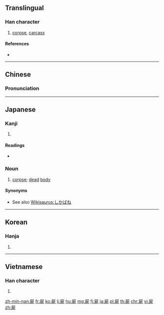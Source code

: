 ==Translingual==

===Han character===
{{Han char|rn=44|rad=尸|as=06|sn=9|four=77211|canj=SMNP|ids=⿸尸死}}

# [[corpse]], [[carcass]]

====References====
* {{Han ref|kx=0301.240|dkj=07688|dj=0598.140|hdz=20971.090|uh=5C4D|ud=23629|bh=ABCD|bd=43981}}

----

==Chinese==
{{zh-forms|s=尸}}

===Pronunciation===
{{zh-pron
|m=shī
|c=si1
|mn=si
|mn-t=si1
|mc=y
|oc=y
|ma=
|cat=n
}}

----

==Japanese==

===Kanji===
{{ja-kanji|grade=|rs=尸06}}

# {{defn|lang=ja|sort=尸06}}

====Readings====
* {{ja-readings|on=[[し]] (shi)|kun=[[しかばね]] (shikabane)}}

===Noun===
{{ja-noun|しかばね}}

# [[corpse]]; [[dead]] [[body]]

====Synonyms====
* See also [[Wikisaurus:しかばね]]

----

==Korean==

===Hanja===
{{ko-hanja|hangeul=시|rv=si|mr=si}}

# {{defn|lang=ko|sort=尸06}}

----

==Vietnamese==

===Han character===
{{vi-hantu|[[thi]], [[thây]]|rs=尸06}}

# {{defn|lang=vi|sort=尸06}}

[[zh-min-nan:屍]]
[[fr:屍]]
[[ko:屍]]
[[li:屍]]
[[hu:屍]]
[[mg:屍]]
[[fj:屍]]
[[ja:屍]]
[[pl:屍]]
[[th:屍]]
[[chr:屍]]
[[vi:屍]]
[[zh:屍]]